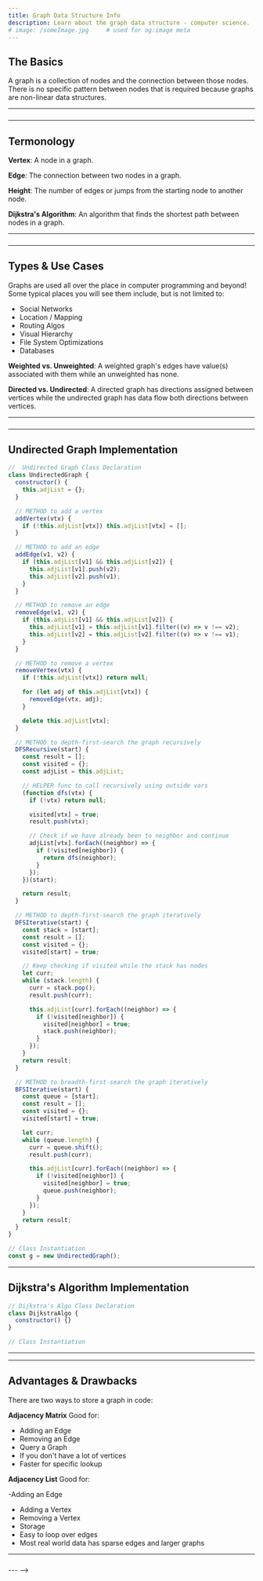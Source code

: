 ```yaml
---
title: Graph Data Structure Info
description: Learn about the graph data structure - computer science.
# image: /someImage.jpg     # used for og:image meta
---
```


## The Basics

A graph is a collection of nodes and the connection between those nodes.
There is no specific pattern between nodes that is required because graphs are non-linear data structures.

---

###

---

## Termonology

**Vertex**: A node in a graph.

**Edge**: The connection between two nodes in a graph.

**Height**: The number of edges or jumps from the starting node to another node.

**Dijkstra's Algorithm**: An algorithm that finds the shortest path between nodes in a graph.

---

###

---

## Types & Use Cases

Graphs are used all over the place in computer programming and beyond! Some typical places you will see them include, but is not limited to:

- Social Networks
- Location / Mapping
- Routing Algos
- Visual Hierarchy
- File System Optimizations
- Databases

**Weighted vs. Unweighted**: A weighted graph's edges have value(s) associated with them while an unweighted has none.

**Directed vs. Undirected**: A directed graph has directions assigned between vertices while the undirected graph has data flow both directions between vertices.

---

###

---

## Undirected Graph Implementation

```js title=scripts/undirected-adjacency-list-graph lineNumbers=true
//  Undirected Graph Class Declaration
class UndirectedGraph {
  constructor() {
    this.adjList = {};
  }

  // METHOD to add a vertex
  addVertex(vtx) {
    if (!this.adjList[vtx]) this.adjList[vtx] = [];
  }

  // METHOD to add an edge
  addEdge(v1, v2) {
    if (this.adjList[v1] && this.adjList[v2]) {
      this.adjList[v1].push(v2);
      this.adjList[v2].push(v1);
    }
  }

  // METHOD to remove an edge
  removeEdge(v1, v2) {
    if (this.adjList[v1] && this.adjList[v2]) {
      this.adjList[v1] = this.adjList[v1].filter((v) => v !== v2);
      this.adjList[v2] = this.adjList[v2].filter((v) => v !== v1);
    }
  }

  // METHOD to remove a vertex
  removeVertex(vtx) {
    if (!this.adjList[vtx]) return null;

    for (let adj of this.adjList[vtx]) {
      removeEdge(vtx, adj);
    }

    delete this.adjList[vtx];
  }

  // METHOD to depth-first-search the graph recursively
  DFSRecursive(start) {
    const result = [];
    const visited = {};
    const adjList = this.adjList;

    // HELPER func to call recursively using outside vars
    (function dfs(vtx) {
      if (!vtx) return null;

      visited[vtx] = true;
      result.push(vtx);

      // Check if we have already been to neighbor and continue
      adjList[vtx].forEach((neighbor) => {
        if (!visited[neighbor]) {
          return dfs(neighbor);
        }
      });
    })(start);

    return result;
  }

  // METHOD to depth-first-search the graph iteratively
  DFSIterative(start) {
    const stack = [start];
    const result = [];
    const visited = {};
    visited[start] = true;

    // Keep checking if visited while the stack has nodes
    let curr;
    while (stack.length) {
      curr = stack.pop();
      result.push(curr);

      this.adjList[curr].forEach((neighbor) => {
        if (!visited[neighbor]) {
          visited[neighbor] = true;
          stack.push(neighbor);
        }
      });
    }
    return result;
  }

  // METHOD to breadth-first-search the graph iteratively
  BFSIterative(start) {
    const queue = [start];
    const result = [];
    const visited = {};
    visited[start] = true;

    let curr;
    while (queue.length) {
      curr = queue.shift();
      result.push(curr);

      this.adjList[curr].forEach((neighbor) => {
        if (!visited[neighbor]) {
          visited[neighbor] = true;
          queue.push(neighbor);
        }
      });
    }
    return result;
  }
}

// Class Instantiation
const g = new UndirectedGraph();
```

---

## Dijkstra's Algorithm Implementation

```js title=scripts/dijkstra's-algorithm lineNumbers=true highlight={1,6}
// Dijkstra's Algo Class Declaration
class DijkstraAlgo {
  constructor() {}
}

// Class Instantiation
```

---

---

## Advantages & Drawbacks

There are two ways to store a graph in code:

**Adjacency Matrix**
Good for:

- Adding an Edge
- Removing an Edge
- Query a Graph
- If you don't have a lot of vertices
- Faster for specific lookup

**Adjacency List**
Good for:

-Adding an Edge

- Adding a Vertex
- Removing a Vertex
- Storage
- Easy to loop over edges
- Most real world data has sparse edges and larger graphs

---

###

--- -->

<!-- ## Advanced Graph Questions -->
